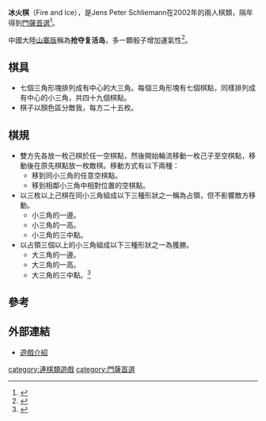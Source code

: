 '''冰火棋'''（Fire and Ice），是Jens Peter Schliemann在2002年的兩人棋類，隔年得到[[門薩首選|門薩首選]]<ref>{{Cite web |url=http://boardgameawards.blogspot.tw/2008/04/mensa-select.html |title=Mensa Select Award Winners |accessdate=2013-09-18 |archive-date=2016-03-04 |archive-url=https://web.archive.org/web/20160304130126/http://boardgameawards.blogspot.tw/2008/04/mensa-select.html |dead-url=no }}</ref>。

中國大陸[[山寨版|山寨版]]稱為'''抢夺复活岛'''，多一顆骰子增加運氣性<ref>{{Cite web |url=http://news.ctoy.com.cn/show-11362-3.html |title=头大原创木制玩具推荐（组图） |accessdate=2013-09-18 |archive-date=2016-03-04 |archive-url=https://web.archive.org/web/20160304075012/http://news.ctoy.com.cn/show-11362-3.html |dead-url=no }}</ref>。

==棋具==

*七個三角形塊排列成有中心的大三角。每個三角形塊有七個棋點，同樣排列成有中心的小三角，共四十九個棋點。
*棋子以顏色區分敵我，每方二十五枚。

==棋規==

*雙方先各放一枚己棋於任一空棋點，然後開始輪流移動一枚己子至空棋點，移動後在原先棋點放一枚敵棋。移動方式有以下兩種：
**移到同小三角的任意空棋點。
**移到相鄰小三角中相對位置的空棋點。
*以三枚以上己棋在同小三角組成以下三種形狀之一稱為占領，但不影響敵方移動。
**小三角的一邊。
**小三角的一高。
**小三角的三中點。
*以占領三個以上的小三角組成以下三種形狀之一為獲勝。
**大三角的一邊。
**大三角的一高。
**大三角的三中點。<ref>{{Cite web |url=http://otb-games.com/fireandice/rules.html |title=Out Of The Box Publishing: Fire and Ice |accessdate=2008-07-04 |archive-date=2008-07-04 |archive-url=https://web.archive.org/web/20080704102126/http://otb-games.com/fireandice/rules.html |dead-url=no }}</ref>

==參考==
{{reflist}}

==外部連結==
* [http://boardgamegeek.com/boardgame/4643/fire-and-ice 遊戲介紹]{{Wayback|url=http://boardgamegeek.com/boardgame/4643/fire-and-ice |date=20130611154202 }}

[[category:連棋類遊戲|category:連棋類遊戲]]
[[category:門薩首選|category:門薩首選]]